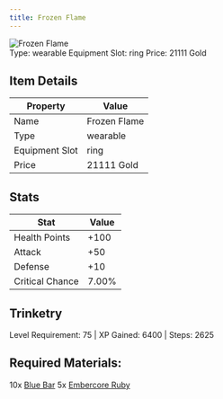 ```yaml
---
title: Frozen Flame
---
```


<div className="flex items-start gap-6 mb-8">
  <div className="flex-shrink-0">
    <img src="/assets/resources/trinketry/rings/ocean_ring.png" alt="Frozen Flame" className="w-24 h-24 border rounded-lg" />
  </div>
  <div className="flex-1">
    <div className="space-y-2">
            <div className="flex flex-wrap gap-4 text-sm">
        <span className="px-2 py-1 bg-green-100 dark:bg-green-900 rounded-md">
          Type: wearable
        </span>
        <span className="px-2 py-1 bg-purple-100 dark:bg-purple-900 rounded-md">
          Equipment Slot: ring
        </span>
        <span className="px-2 py-1 bg-yellow-100 dark:bg-yellow-900 rounded-md">
          Price: 21111 Gold
        </span>
      </div>
    </div>
  </div>
</div>

## Item Details
| Property | Value |
|----------|-------|
| Name | Frozen Flame |
| Type | wearable |
| Equipment Slot | ring |
| Price | 21111 Gold |

## Stats
| Stat | Value |
|------|-------|
| Health Points | +100 |
| Attack | +50 |
| Defense | +10 |
| Critical Chance | 7.00% |

## Trinketry
Level Requirement: 75 | XP Gained: 6400 | Steps: 2625

## Required Materials:
10x [Blue Bar](/docs/resources/individual/blue_bar)
5x [Embercore Ruby](/docs/resources/individual/embercore_ruby)

